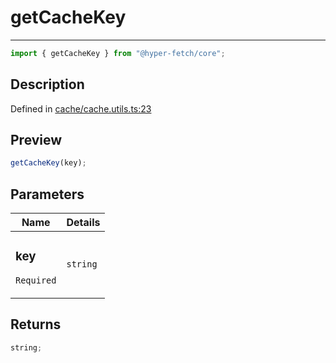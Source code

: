 # getCacheKey

<div class="api-docs__separator" data-reactroot="">

---

</div><div class="api-docs__import" data-reactroot="">

```ts
import { getCacheKey } from "@hyper-fetch/core";
```

</div><div class="api-docs__section">

## Description

</div><div class="api-docs__description"><span class="api-docs__do-not-parse">

</span></div><p class="api-docs__definition">

Defined in
[cache/cache.utils.ts:23](https://github.com/BetterTyped/hyper-fetch/blob/993719ed/packages/core/src/cache/cache.utils.ts#L23)

</p><div class="api-docs__section">

## Preview

</div><div class="api-docs__preview fn">

```ts
getCacheKey(key);
```

</div><div class="api-docs__section">

## Parameters

</div>
<div class="api-docs__parameters">
<table>
<thead><tr><th>Name</th><th>Details</th></tr></thead>
<tbody><tr param-data="key"><td class="api-docs__param-name required">

### key

`Required`

</td><td class="api-docs__param-type">

`string`

</td></tr></tbody></table></div><div class="api-docs__section">

## Returns

</div><div class="api-docs__returns">

```ts
string;
```

</div>
